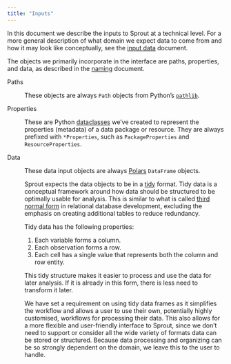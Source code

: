 ```yaml
---
title: "Inputs"
---
```


In this
document we describe the inputs to Sprout at a technical level. For a more general description of what domain we expect data to come from and how it may look like conceptually, see the [input
data](/docs/design/architecture/input-data.qmd) document.

The
objects we primarily incorporate in the interface are paths,
properties, and data, as described in the [naming](/docs/design/architecture/naming.qmd) document.

Paths

:   These objects are always `Path` objects from Python's
    [`pathlib`](https://docs.python.org/3/library/pathlib.html).

Properties

:   These are Python
    [dataclasses](https://docs.python.org/3/library/dataclasses.html)
    we've created to represent the properties (metadata) of a data
    package or resource. They are always prefixed with `*Properties`,
    such as `PackageProperties` and `ResourceProperties`.

Data

:   These data input objects are always
    [Polars](https://decisions.seedcase-project.org/why-polars-for-data-cleaning/)
    `DataFrame` objects.

:   Sprout expects the data objects to be in a
    [tidy](https://vita.had.co.nz/papers/tidy-data.html) format.
    Tidy data is a conceptual framework around how data
    should be structured to be optimally usable for analysis. This is
    similar to what is called [third normal
    form](https://en.wikipedia.org/wiki/Third_normal_form) in relational
    database development, excluding the emphasis on creating additional
    tables to reduce redundancy.

:   Tidy data has the following properties:

    1.  Each variable forms a column.
    2.  Each observation forms a row.
    3.  Each cell has a single value that represents both the column and
        row entity.

    This tidy structure makes it easier to process and use the data for later
    analysis. If it is already in this form, there is less need to
    transform it later.

:   We have set a requirement on using tidy data frames as it simplifies
    the workflow and allows a user to use their own, potentially highly
    customised, workflows for processing their data. This also allows for a more flexible and user-friendly
    interface to Sprout, since we don't need to support or consider all
    the wide variety of formats data can be stored or structured.
    Because data processing and organizing can be so strongly dependent
    on the domain, we leave this to the user to handle.
